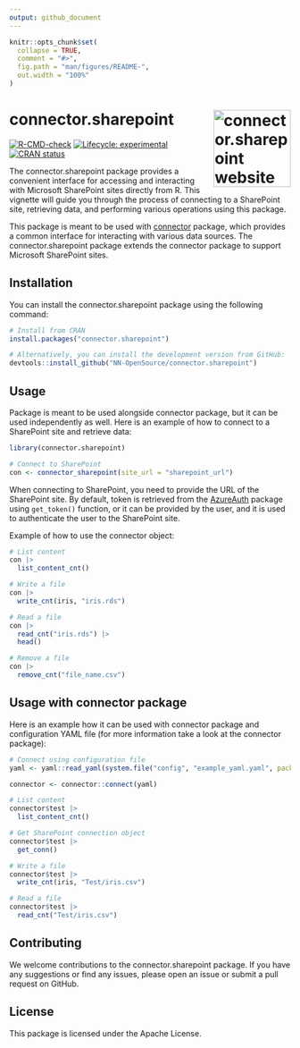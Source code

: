 ```yaml
---
output: github_document
---
```


<!-- README.md is generated from README.Rmd. Please edit that file -->

```r
knitr::opts_chunk$set(
  collapse = TRUE,
  comment = "#>",
  fig.path = "man/figures/README-",
  out.width = "100%"
)
```

# connector.sharepoint <a href="https://nn-opensource.github.io/connector.sharepoint"><img src="man/figures/logo.png" align="right" height="138" alt="connector.sharepoint website" /></a>

<!-- badges: start -->
[![R-CMD-check](https://github.com/NN-OpenSource/connector.sharepoint/actions/workflows/R-CMD-check.yaml/badge.svg)](https://github.com/NN-OpenSource/connector.sharepoint/actions/workflows/R-CMD-check.yaml)
[![Lifecycle: experimental](https://img.shields.io/badge/lifecycle-experimental-orange.svg)](https://lifecycle.r-lib.org/articles/stages.html#experimental)
[![CRAN status](https://www.r-pkg.org/badges/version/connector.sharepoint)](https://CRAN.R-project.org/package=connector.sharepoint)
<!-- badges: end -->

The connector.sharepoint package provides a convenient interface for accessing and interacting with Microsoft SharePoint sites directly from R. This vignette will guide you through the process of connecting to a SharePoint site, retrieving data, and performing various operations using this package.

This package is meant to be used with [connector]("https://github.com/NN-OpenSource/connector") package, which 
provides a common interface for interacting with various data sources. The connector.sharepoint package extends the connector package to support Microsoft 
SharePoint sites.

## Installation

You can install the connector.sharepoint package using the following command:

```r
# Install from CRAN
install.packages("connector.sharepoint")

# Alternatively, you can install the development version from GitHub:
devtools::install_github("NN-OpenSource/connector.sharepoint")
```


## Usage

Package is meant to be used alongside connector package, but it can be used 
independently as well. Here is an example of how to connect to a SharePoint site
and retrieve data:

```r
library(connector.sharepoint)

# Connect to SharePoint
con <- connector_sharepoint(site_url = "sharepoint_url")
```

When connecting to SharePoint, you need to provide the URL of the SharePoint 
site. By default, token is retrieved from the [AzureAuth]("https://github.com/Azure/AzureAuth") package using `get_token()` 
function, or it can be provided by the user, and it is used to authenticate the 
user to the SharePoint site.

Example of how to use the connector object:
```r
# List content
con |> 
  list_content_cnt()

# Write a file
con |> 
  write_cnt(iris, "iris.rds")

# Read a file
con |> 
  read_cnt("iris.rds") |> 
  head()

# Remove a file
con |> 
  remove_cnt("file_name.csv")
```

## Usage with connector package

Here is an example how it can be used with connector package and configuration 
YAML file (for more information take a look at the connector package):
```r
# Connect using configuration file
yaml <- yaml::read_yaml(system.file("config", "example_yaml.yaml", package = "connector.sharepoint"), eval.expr=TRUE)

connector <- connector::connect(yaml)

# List content
connector$test |> 
  list_content_cnt()

# Get SharePoint connection object
connector$test |> 
  get_conn()

# Write a file
connector$test |> 
  write_cnt(iris, "Test/iris.csv")

# Read a file
connector$test |> 
  read_cnt("Test/iris.csv")

```

## Contributing
We welcome contributions to the connector.sharepoint package. If you have any 
suggestions or find any issues, please open an issue or submit a pull request 
on GitHub.

## License
This package is licensed under the Apache License.



